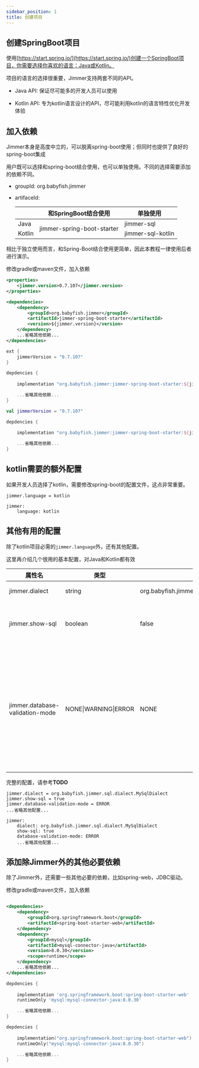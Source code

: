 ```yaml
---
sidebar_position: 1
title: 创建项目
---
```



## 创建SpringBoot项目

使用[https://start.spring.io/](https://start.spring.io/)创建一个SpringBoot项目，你需要选择你喜欢的语言：Java或Kotlin。

项目的语言的选择很重要，Jimmer支持两套不同的API。

- Java API: 保证尽可能多的开发人员可以使用

- Kotlin API: 专为kotlin语言设计的API，尽可能利用kotlin的语言特性优化开发体验

## 加入依赖

Jimmer本身是高度中立的，可以脱离spring-boot使用；但同时也提供了良好的spring-boot集成

用户既可以选择和spring-boot结合使用，也可以单独使用。不同的选择需要添加的依赖不同。

-   groupId: 
    org.babyfish.jimmer

-   artifaceId:

    <table>
        <thead>
            <tr>
                <th></th>
                <th>和SpringBoot结合使用</th>
                <th>单独使用</th>
            </tr>
        </thead>
        <tbody>
            <tr>
                <td>Java</td>
                <td rowspan="2">jimmer-spring-boot-starter</td>
                <td>jimmer-sql</td>
            </tr>
            <tr>
                <td>Kotlin</td>
                <td>jimmer-sql-kotlin</td>
            </tr>
        </tbody>
    </table>    

相比于独立使用而言，和Spring-Boot结合使用更简单，因此本教程一律使用后者进行演示。

修改gradle或maven文件，加入依赖

<Tabs groupId="buildTool">
<TabItem value="maven" label="Maven">

```xml title="pom.xml"
<properties>
    <jimmer.version>0.7.107</jimmer.version>
</properties>

<dependencies>
    <dependency>
        <groupId>org.babyfish.jimmer</groupId>
        <artifactId>jimmer-spring-boot-starter</artifactId>
        <version>${jimmer.version}</version>
    </dependency>
    ...省略其他依赖...
</dependencies>
```

</TabItem>
<TabItem value="gradle" label="Gradle">

```groovy title="build.gradle"
ext {
    jimmerVersion = "0.7.107"
}

depdencies {
    
    implementation "org.babyfish.jimmer:jimmer-spring-boot-starter:${jimmerVersion}"

    ...省略其他依赖...
}
```

</TabItem>
<TabItem value="gradlekts" label="Gradle(kts)">

```kotlin title="build.gradle.kts"
val jimmerVersion = "0.7.107"

depdencies {
    
    implementation "org.babyfish.jimmer:jimmer-spring-boot-starter:${jimmerVersion}"

    ...省略其他依赖...
}
```

</TabItem>
</Tabs>

## kotlin需要的额外配置

如果开发人员选择了kotlin，需要修改spring-boot的配置文件，这点非常重要。

<Tabs groupId="springBoot">
<TabItem value="properties" label="application.properties">

```
jimmer.language = kotlin
```

</TabItem>
<TabItem value="maven" label="application.yml">

```
jimmer:
    language: kotlin
```

</TabItem>
</Tabs>

## 其他有用的配置

除了kotlin项目必需的`jimmer.language`外，还有其他配置。

这里再介绍几个很用的基本配置，对Java和Kotlin都有效

|属性名|类型|默认值|描述|
|---|---|---|---|
|jimmer.dialect|string|org.babyfish.jimmer.sql.dialect.DefaultDialect|数据库方言类名|
|jimmer.show-sql|boolean|false|如果为true，自动打印被执行的SQL|
|jimmer.database-validation-mode|NONE&#124;WARNING&#124;ERROR|NONE|如果非NONE，验证数据库结构和代码实体类型结构的一致性，如果不一致，WARNING导致日志告警，ERROR导致报错|

完整的配置，请参考**TODO**

<Tabs groupId="springBoot">
<TabItem value="properties" label="application.properties">

```
jimmer.dialect = org.babyfish.jimmer.sql.dialect.MySqlDialect
jimmer.show-sql = true
jimmer.database-validation-mode = ERROR
...省略其他配置...
```

</TabItem>
<TabItem value="maven" label="application.yml">

```
jimmer:
    dialect: org.babyfish.jimmer.sql.dialect.MySqlDialect
    show-sql: true
    database-validation-mode: ERROR
    ...省略其他配置...
```

</TabItem>
</Tabs>

## 添加除Jimmer外的其他必要依赖

除了Jimmer外，还需要一些其他必要的依赖，比如spring-web，JDBC驱动。

修改gradle或maven文件，加入依赖

<Tabs groupId="buildTool">
<TabItem value="maven" label="Maven">

```xml title="pom.xml"

<dependencies>
    <dependency>
        <groupId>org.springframework.boot</groupId>
        <artifactId>spring-boot-starter-web</artifactId>
    </dependency>
    <dependency>
        <groupId>mysql</groupId>
        <artifactId>mysql-connector-java</artifactId>
        <version>8.0.30</version>
        <scope>runtime</scope>
    </dependency>
    ...省略其他依赖...
</dependencies>
```

</TabItem>
<TabItem value="gradle" label="Gradle">

```groovy title="build.gradle"
depdencies {
    
    implementation 'org.springframework.boot:spring-boot-starter-web'
    runtimeOnly 'mysql:mysql-connector-java:8.0.30'

    ...省略其他依赖...
}
```

</TabItem>
<TabItem value="gradlekts" label="Gradle(kts)">

```kotlin title="build.gradle.kts"
depdencies {
    
    implementation("org.springframework.boot:spring-boot-starter-web")
    runtimeOnly("mysql:mysql-connector-java:8.0.30")

    ...省略其他依赖...
}
```

</TabItem>
</Tabs>